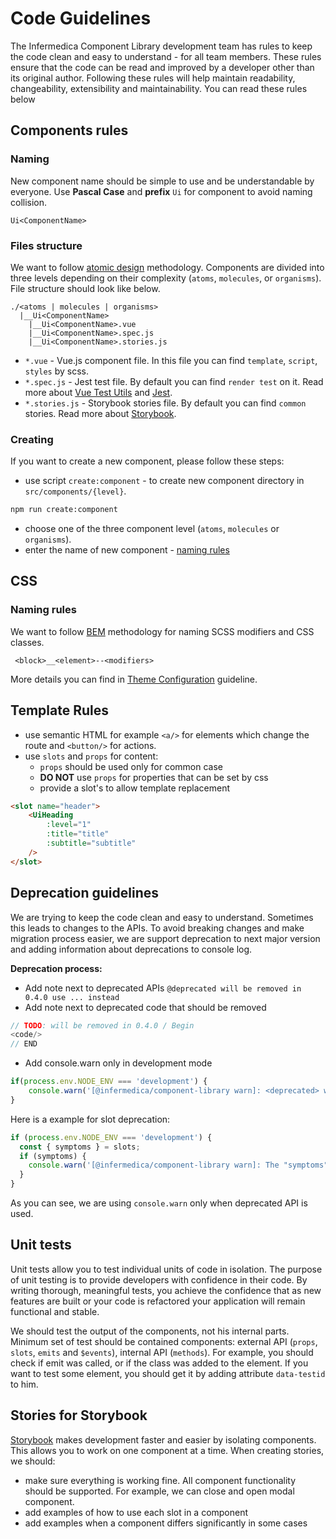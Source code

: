 <!-- TODO: Add custom patterns and filter TODO items https://www.jetbrains.com/help/idea/using-todo.html#add_pattern_filter_todo -->
<!-- TODO: Add helper for deprecation warn. -->

<Meta title="Getting Started/Development Guide/Code Guidelines"/>

# Code Guidelines
The Infermedica Component Library development team has rules to keep the code clean and easy to understand - for all team members.
These rules ensure that the code can be read and improved by a developer other than its original author. Following these rules
will help maintain readability, changeability, extensibility and maintainability. You can read these rules below

<PageOutline/>

## Components rules
### Naming
New component name should be simple to use and be understandable by everyone. Use **Pascal Case** and **prefix** `Ui` for component to avoid naming collision.
```
Ui<ComponentName>
```

### Files structure
We want to follow [atomic design](https://atomicdesign.bradfrost.com/chapter-2/) methodology. Components are divided into three
levels depending on their complexity (`atoms`, `molecules`, or `organisms`). File structure should look like below.
```
./<atoms | molecules | organisms>
  |__Ui<ComponentName>
    |__Ui<ComponentName>.vue
    |__Ui<ComponentName>.spec.js
    |__Ui<ComponentName>.stories.js
```
- `*.vue` - Vue.js component file. In this file you can find `template`, `script`, `styles` by scss.
- `*.spec.js` - Jest test file. By default you can find `render test` on it. Read more about [Vue Test Utils](https://vue-test-utils.vuejs.org/) and [Jest](https://jestjs.io/).
- `*.stories.js` - Storybook stories file. By default you can find `common` stories. Read more about [Storybook](https://storybook.js.org/).

### Creating
If you want to create a new component, please follow these steps:
- use script `create:component` - to create new component directory in `src/components/{level}`.
```bash
npm run create:component
```
- choose one of the three component level (`atoms`, `molecules` or `organisms`).
- enter the name of new component - <a href="#naming">naming rules</a>

## CSS
### Naming rules
We want to follow [BEM](http://getbem.com/introduction/) methodology for naming SCSS modifiers and CSS classes.
```
 <block>__<element>--<modifiers>
```
More details you can find in [Theme Configuration](/docs/getting-started-development-guide-theme-configuration--page) guideline.

## Template Rules
- use semantic HTML for example `<a/>` for elements which change the route and `<button/>` for actions.
- use `slots` and `props` for content:
    - `props` should be used only for common case
    - **DO NOT** use `props` for properties that can be set by css
    - provide a slot's to allow template replacement
``` html
<slot name="header">
    <UiHeading
        :level="1"
        :title="title"
        :subtitle="subtitle"
    />
</slot>
```

## Deprecation guidelines
We are trying to keep the code clean and easy to understand. Sometimes this leads to changes to the APIs. To avoid breaking changes and make migration process easier,
we are support deprecation to next major version and adding information about deprecations to console log.

**Deprecation process:**
* Add note next to deprecated APIs `@deprecated will be removed in 0.4.0 use ... instead`
* Add note next to deprecated code that should be removed

```js
// TODO: will be removed in 0.4.0 / Begin
<code/>
// END
```
* Add console.warn only in development mode
```js
if(process.env.NODE_ENV === 'development') {
    console.warn('[@infermedica/component-library warn]: <deprecated> will be removed in <version>. Please use <new> instead.');
}
```
Here is a example for slot deprecation:
```js
if (process.env.NODE_ENV === 'development') {
  const { symptoms } = slots;
  if (symptoms) {
    console.warn('[@infermedica/component-library warn]: The "symptoms" slot is deprecated and will be removed in v0.4.0. Please use "details" slot instead.');
  }
}
```
As you can see, we are using `console.warn` only when deprecated API is used.

## Unit tests
Unit tests allow you to test individual units of code in isolation. The purpose of unit testing is to provide developers with confidence in their code. By writing thorough,
meaningful tests, you achieve the confidence that as new features are built or your code is refactored your application will remain functional and stable.

We should test the output of the components, not his internal parts. Minimum set of test should be contained components: external API (`props`, `slots`, `emits` and `$events`),
internal API (`methods`). For example, you should check if emit was called, or if the class was added to the element. If you want to test some element, you should get it by
adding attribute `data-testid` to him.

## Stories for Storybook
[Storybook](https://storybook.js.org/) makes development faster and easier by isolating components. This allows you to work on one component at a time. When creating stories, we should:
- make sure everything is working fine. All component functionality should be supported. For example, we can close and open modal component.
- add examples of how to use each slot in a component
- add examples when a component differs significantly in some cases
